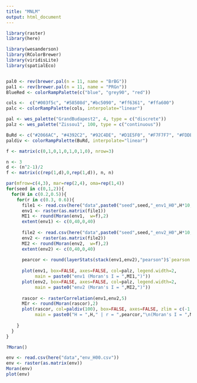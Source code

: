 ```yaml
---
title: "MNLM"
output: html_document
---
```

```r
library(raster)
library(here)

library(wesanderson)
library(RColorBrewer)
library(viridisLite)
library(spatialEco)


pal0 <- rev(brewer.pal(n = 11, name = "BrBG"))
pal1 <- rev(brewer.pal(n = 11, name = "PRGn"))
BlueRed <- colorRampPalette(c("blue", "grey90", "red")) 

cols <-  c("#003f5c", "#58508d","#bc5090", "#ff6361", "#ffa600")
palc <- colorRampPalette(cols, interpolate="linear")

pal <- wes_palette("GrandBudapest2", 4, type = c("discrete"))
palz <- wes_palette("Zissou1", 100, type = c("continuous"))

BuRd <- c("#2066AC", "#4392C2", "#92C4DE", "#D1E5F0", "#F7F7F7", "#FDDBC6", "#F4A581", "#D5604C", "#B2182B")
paldiv <- colorRampPalette(BuRd, interpolate="linear")
```


```r
f <- matrix(c(0,1,0,1,0,1,0,1,0), nrow=3)

n <- 3
d <- (n^2-1)/2
f <- matrix(c(rep(1,d),0,rep(1,d)), n, n)

par(mfrow=c(4,3), mar=rep(2,4), oma=rep(1,4))
for(seed in c(0,1,2)){
  for(H in c(0.2,0.5)){
    for(r in c(0.3, 0.6)){
      file1 <- read.csv(here("data",paste0("seed",seed,"_env1_H0",H*10,".csv")))
      env1 <- raster(as.matrix(file1))
      MI1 <- round(Moran(env1,  w=f),2)
      extent(env1) <- c(0,40,0,40)
      
      file2 <- read.csv(here("data",paste0("seed",seed,"_env2_H0",H*10,"_r0",r*10,".csv")))
      env2 <- raster(as.matrix(file2))
      MI2 <- round(Moran(env2,  w=f),2)
      extent(env2) <- c(0,40,0,40)
      
      pearcor <- round(layerStats(stack(env1,env2),"pearson")$`pearson correlation coefficient`,1)[1,2]
      
      plot(env1, box=FALSE, axes=FALSE, col=palz, legend.width=2, 
           main = paste0("env1 (Moran's I = ",MI1,")"))
      plot(env2, box=FALSE, axes=FALSE, col=palz, legend.width=2,
           main = paste0("env2 (Moran's I = ",MI2,")"))
      
      rascor <- rasterCorrelation(env1,env2,5)
      MIr <- round(Moran(rascor),2)
      plot(rascor, col=paldiv(100), box=FALSE, axes=FALSE, zlim = c(-1,1),
           main = paste0("H = ",H," | r = ",pearcor,"\n(Moran's I = ",MIr,")"), legend.width=2)
      
    }
  }
}

?Moran()  
```


```r
env <- read.csv(here("data","env_H00.csv"))
env <- raster(as.matrix(env))
Moran(env)
plot(env)
```


